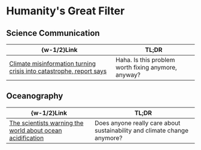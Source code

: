 #   Humanity's Great Filter

##  Science Communication

|  \{w-1/2\}Link  |  TL;DR  |
|  ----  |  ----  |
|  [Climate misinformation turning crisis into catastrophe, report says](https://www.theguardian.com/environment/2025/jun/19/climate-misinformation-turning-crisis-into-catastrophe-ipie-report)  |  Haha. Is this problem worth fixing anymore, anyway?  |

##  Oceanography

|  \{w-1/2\}Link  |  TL;DR  |
|  ----  |  ----  |
|  [The scientists warning the world about ocean acidification](https://www.theguardian.com/environment/2025/jun/09/the-scientists-warning-the-world-about-ocean-acidification-evil-twin-of-the-climate-crisis)  |  Does anyone really care about sustainability and climate change anymore?  |
